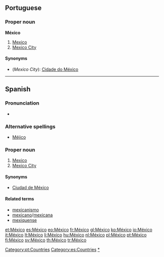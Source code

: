 {{also|Mexico}}
==Portuguese==

===Proper noun===
'''México'''

# [[Mexico]]
# [[Mexico City]]

====Synonyms====
* (''Mexico City''): [[Cidade do México]]

[[Category:pt:Countries]]

----

==Spanish==
{{wikipedia|lang=es}}
===Pronunciation===
* {{audio|Es-mx-México.ogg|Audio (Mexico)}}

===Alternative spellings===
* [[Méjico]]

===Proper noun===
{{es-proper noun|m}}

# [[Mexico]]
# [[Mexico City]]

====Synonyms====
* {{sense|Mexico City}} [[Ciudad de México]]

====Related terms====
* [[mexicanismo]]
* [[mexicano]]/[[mexicana]]
* [[mexiquense]]


[[Category:es:Countries]]
[[Category:es:Mexico|*]]

[[et:México]]
[[es:México]]
[[eo:México]]
[[fr:México]]
[[gl:México]]
[[ko:México]]
[[io:México]]
[[it:México]]
[[lt:México]]
[[li:México]]
[[hu:México]]
[[nl:México]]
[[pl:México]]
[[pt:México]]
[[fi:México]]
[[sv:México]]
[[th:México]]
[[tr:México]]